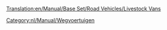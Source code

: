 [[Translation:en/Manual/Base Set/Road Vehicles/Livestock Vans]]

{{nl/Manual/Base Set/Road Vehicles/Wegvoertuig|name     = Talbott veewagen
  |img      = en/Manual/Base Set/Road Vehicles/Talbott Livestock Van.png
  |price    = £4.305 (€8.610) 
  |speed    = 30 mph (48 km/h)
  |annual   = £421 (€842)
  |designed = 1935
  |life     = 15
  |capacity = 14 stuks vee
}}
{{nl/Manual/Base Set/Road Vehicles/Wegvoertuig|name     = Uhl veewagen
  |img      = en/Manual/Base Set/Road Vehicles/Uhl Livestock Van.png
  |price    = £5.330 (€10.660)  
  |speed    = 55 mph (88 km/h)
  |annual   = £787 (€1.574)
  |designed = 1980
  |life     = 15
  |capacity = 16 stuks vee
}}
{{nl/Manual/Base Set/Road Vehicles/Wegvoertuig|name     = Foster veewagen
  |img      = en/Manual/Base Set/Road Vehicles/Foster Livestock Van.png
  |price    = £5.740 (€11.480) 
  |speed    = 70 mph (112 km/h)
  |annual   = £1.125 (€2.250)
  |designed = 2022
  |life     = 15
  |capacity = 18 stuks vee
}}

[[Category:nl/Manual/Wegvoertuigen]]